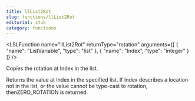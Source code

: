 ```yaml
---
title: llList2Rot
slug: functions/llList2Rot
editorial: stub
category: functions
---
```


<LSLFunction
	name="llList2Rot"
	returnType="rotation"
	arguments={[
	{
		"name": "ListVariable",
		"type": "list"
	},
	{
		"name": "Index",
		"type": "integer"
	}
]}
/>

Copies the rotation at Index in the list.

Returns the value at Index in the specified list. If Index describes a location not in the list, or the value cannot be type-cast to rotation, thenZERO_ROTATION is returned.
